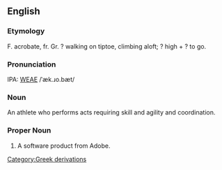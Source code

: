 ==English==
===Etymology===
F. acrobate, fr. Gr. ? walking on tiptoe, climbing aloft; ? high + ? to go.

===Pronunciation===
IPA: [[WEAE]] /ˈæk.ɹo.bæt/

===Noun===
An athlete who performs acts requiring skill and agility and coordination.

===Proper Noun===
#A software product from Adobe.
[[Category:Greek derivations]]